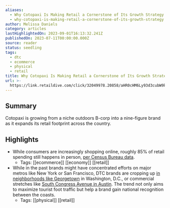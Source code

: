 ```yaml
---
aliases:
  - Why Cotopaxi Is Making Retail a Cornerstone of Its Growth Strategy
  - why-cotopaxi-is-making-retail-a-cornerstone-of-its-growth-strategy
author: Melissa Daniels
category: articles
lastHighlightedOn: 2023-09-01T16:13:32.241Z
publishedOn: 2023-07-11T00:00:00.000Z
source: reader
status: seedling
tags:
  - dtc
  - ecommerce
  - physical
  - retail
title: Why Cotopaxi Is Making Retail a Cornerstone of Its Growth Strategy
url: >-
  https://link.retaildive.com/click/32049978.20858/aHR0cHM6Ly93d3cubW9kZXJucmV0YWlsLmNvL29wZXJhdGlvbnMvd2h5LWNvdG9wYXhpLWlzLW1ha2luZy1yZXRhaWwtYS1jb3JuZXJzdG9uZS1vZi1pdHMtZ3Jvd3RoLXN0cmF0ZWd5Lw/637e582e0821e0a3d7090092B90a53e66
---
```

## Summary

Cotopaxi is growing from a niche outdoors B-corp into a nine-figure brand as it expands its retail footprint across the country.

## Highlights

- While consumers are increasingly shopping online, roughly 85% of retail spending still happens in person, [per Census Bureau data](https://www.census.gov/retail/mrts/www/data/pdf/ec_current.pdf).
    - Tags: [[ecommerce]] [[economy]] [[retail]]
- While in the past brands might have concentrated efforts on major metros like New York or San Francisco, DTC brands are cropping up [in neighborhoods like Georgetown](https://www.modernretail.co/marketing/a-crowd-draws-a-crowd-why-dtc-brands-are-seeking-a-spot-d-c-s-georgetown-neighborhood-in-d-c/) in Washington, D.C., or commercial stretches like [South Congress Avenue in Austin](https://www.modernretail.co/retailers/dtc-briefing-the-most-sought-after-retail-neighborhoods-for-startups/). The trend not only aims to maximize tourist foot traffic but help a brand gain national recognition between the coasts.
    - Tags: [[physical]] [[retail]]
